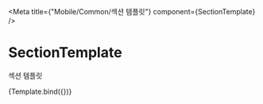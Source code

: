 

<Meta title={"Mobile/Common/섹션 템플릿"} component={SectionTemplate} />

# SectionTemplate

섹션 템플릿


<Canvas>
    <Story
        name="Default"
        args={{
            title: "에어컨(냉방)",
            children: "contents",
        }}
    >
        {Template.bind({})}
    </Story>
</Canvas>
